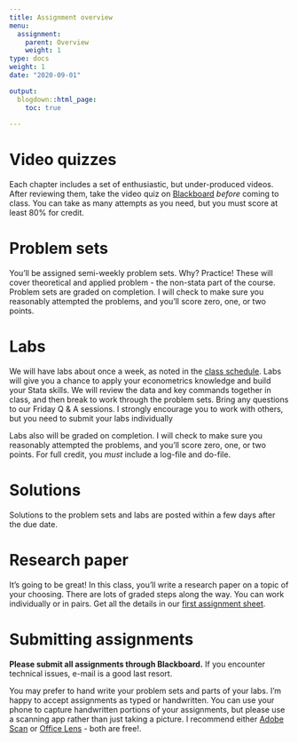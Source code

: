 ```yaml
---
title: Assignment overview
menu:
  assignment:
    parent: Overview
    weight: 1
type: docs
weight: 1
date: "2020-09-01"

output:
  blogdown::html_page:
    toc: true
    
---
```


# Video quizzes {#video-quizzes .unnumbered}

Each chapter includes a set of enthusiastic, but under-produced videos. After reviewing them, take the video quiz on [Blackboard](http://bb.uvm.edu) *before* coming to class. You can take as many attempts as you need, but you must score at least 80\% for  credit.

# Problem sets {#problem-sets .unnumbered}

You'll be assigned semi-weekly problem sets. Why? Practice! These will cover theoretical and applied problem - the non-stata part of the course. Problem sets are graded on completion. I will check to make
sure you reasonably attempted the problems, and you'll score zero, one, or two points. 

# Labs {#labs .unnumbered}

We will have labs about once a week, as noted in the [class schedule](/content/schedule). Labs will give you a chance to apply your econometrics knowledge and build your Stata skills. We will review the data and key commands together in class, and then break to work through the problem sets. Bring any questions to our Friday Q \& A sessions. I strongly encourage you to work
with others, but you need to submit your labs individually

Labs also will be graded on completion. I will check to make
sure you reasonably attempted the problems, and you'll score zero, one, or two points. For full credit, you *must* include a log-file and do-file. 

# Solutions {#solutions .unnumbered}

Solutions to the problem sets and labs are posted within a few days after the due date. 

# Research paper {#researchpaper .unnumbered}

It's going to be great! In this class, you'll write a research paper on a topic of your choosing. There are lots of graded steps along the way. You can work individually or in pairs. Get all the details in our [first assignment sheet](/assignment/01-researchpaper).

# Submitting assignments {#submit-assignments .unnumbered}


 **Please submit all assignments through Blackboard.** If you encounter technical issues, e-mail is a good last resort.
 
You may prefer to hand write your problem sets and parts of your labs. I'm happy to accept assignments as typed or handwritten. You can use your phone to capture handwritten portions of your assignments, but please use a scanning app rather than just taking a picture. I recommend either [Adobe Scan](https://acrobat.adobe.com/us/en/mobile/scanner-app.html) or [Office Lens](https://www.microsoft.com/en-us/p/office-lens/9wzdncrfj3t8?activetab=pivot:overviewtab) - both are free!.
